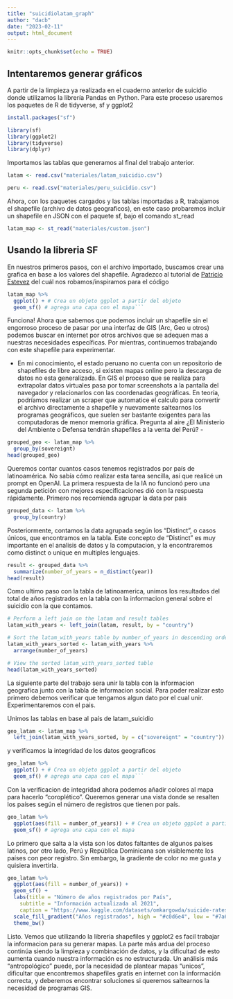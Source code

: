 ```yaml
---
title: "suicidiolatam_graph"
author: "dacb"
date: "2023-02-11"
output: html_document
---
```


```r
knitr::opts_chunk$set(echo = TRUE)
```

## Intentaremos generar gráficos

A partir de la limpieza ya realizada en el cuaderno anterior de suicidio donde utilizamos la librería Pandas en Python. Para este proceso usaremos los paquetes de R de tidyverse, sf y ggplot2

```r
install.packages("sf")
```
```r
library(sf)
library(ggplot2)
library(tidyverse)
library(dplyr)
```

Importamos las tablas que generamos al final del trabajo anterior.

```r
latam <- read.csv("materiales/latam_suicidio.csv")

peru <- read.csv("materiales/peru_suicidio.csv")
```

Ahora, con los paquetes cargados y las tablas importadas a R, trabajamos el shapefile (archivo de datos geograficos), en este caso probaremos incluir un shapefile en JSON con el paquete sf, bajo el comando st_read

```r
latam_map <- st_read("materiales/custom.json")
```

## Usando la libreria SF

En nuestros primeros pasos, con el archivo importado, buscamos crear una grafica en base a los valores del shapefile. Agradezco al tutorial de [Patricio Estevez](https://www.prestevez.com/es/post/tutorial-mapas-tidyverse/) del cuál nos robamos/inspiramos para el código

```r
latam_map %>%
  ggplot() + # Crea un objeto ggplot a partir del objeto
  geom_sf() # agrega una capa con el mapa```
```

Funciona! Ahora que sabemos que podemos incluir un shapefile sin el engorroso proceso de pasar por una interfaz de GIS (Arc, Geo u otros) podemos buscar en internet por otros archivos que se adequen mas a nuestras necesidades específicas. Por mientras, continuemos trabajando con este shapefile para experimentar.

- En mi conocimiento, el estado peruano no cuenta con un repositorio de shapefiles de libre acceso, si existen mapas online pero la descarga de datos no esta generalizada. En GIS el proceso que se realiza para extrapolar datos virtuales pasa por tomar screenshots a la pantalla del navegador y relacionarlos con las coordenadas geográficas. En teoría, podríamos realizar un scraper que automatice el calculo para convertir el archivo directamente a shapefile y nuevamente saltearnos los programas geográficos, que suelen ser bastante exigentes para las computadoras de menor memoria gráfica. Pregunta al aire ¿El Ministerio del Ambiente o Defensa tendrán shapefiles a la venta del Perú? -

```r
grouped_geo <- latam_map %>%
  group_by(sovereignt)
head(grouped_geo)
```

Queremos contar cuantos casos tenemos registrados por país de latinoamérica. No sabía cómo realizar esta tarea sencilla, así que realicé un prompt en OpenAI. La primera respuesta de la IA no funcionó pero una segunda petición con mejores especificaciones dió con la respuesta rápidamente. Primero nos recomienda agrupar la data por pais

```r
grouped_data <- latam %>%
  group_by(country)
```

Posteriormente, contamos la data agrupada según los "Distinct", o casos únicos, que encontramos en la tabla. Este concepto de "Distinct" es muy importante en el analisis de datos y la computacion, y la encontraremos como distinct o unique en multiples lenguajes.

```r
result <- grouped_data %>% 
  summarize(number_of_years = n_distinct(year))
head(result)
```
Como ultimo paso con la tabla de latinoamerica, unimos los resultados del total de años registrados en la tabla con la informacion general sobre el suicidio con la que contamos.

```r
# Perform a left join on the latam and result tables
latam_with_years <- left_join(latam, result, by = "country")

# Sort the latam_with_years table by number_of_years in descending order
latam_with_years_sorted <- latam_with_years %>% 
  arrange(number_of_years)

# View the sorted latam_with_years_sorted table
head(latam_with_years_sorted)

```

La siguiente parte del trabajo sera unir la tabla con la informacion geografica junto con la tabla de informacion social. Para poder realizar esto primero debemos verificar que tengamos algun dato por el cual unir. Experimentaremos con el pais.

Unimos las tablas en base al país de latam_suicidio

```r
geo_latam <- latam_map %>%
  left_join(latam_with_years_sorted, by = c("sovereignt" = "country"))
```

y verificamos la integridad de los datos geograficos

```r
geo_latam %>%
  ggplot() + # Crea un objeto ggplot a partir del objeto
  geom_sf() # agrega una capa con el mapa```
```
Con la verificacion de integridad ahora podemos añadir colores al mapa para hacerlo "coroplético". Queremos generar una vista donde se resalten los países según el número de registros que tienen por país. 

```r
geo_latam %>%
  ggplot(aes(fill = number_of_years)) + # Crea un objeto ggplot a partir del objeto
  geom_sf() # agrega una capa con el mapa
```

Lo primero que salta a la vista son los datos faltantes de algunos países latinos, por otro lado, Perú y República Dominicana son visiblemente los países con peor registro. Sin embargo, la gradiente de color no me gusta y quisiera invertirla. 

```r
geo_latam %>%
  ggplot(aes(fill = number_of_years)) +
  geom_sf() +
  labs(title = "Número de años registrados por País",
    subtitle = "Información actualizada al 2021",
    caption = "https://www.kaggle.com/datasets/omkargowda/suicide-rates-overview-1985-to-2021") +
  scale_fill_gradient("Años registrados", high = "#c0d6e4", low = "#7a67ee") +
  theme_bw()
```

Listo. Vemos que utilizando la libreria shapefiles y ggplot2 es facil trabajar la informacion para su generar mapas. La parte más ardua del proceso continúa siendo la limpieza y combinación de datos, y la dificultad de esto aumenta cuando nuestra información es no estructurada. Un análisis más "antropológico" puede, por la necesidad de plantear mapas "unicos", dificultar que encontremos shapefiles gratis en internet con la información correcta, y deberemos encontrar soluciones si queremos saltearnos la necesidad de programas GIS.
